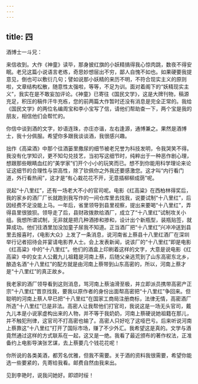 ```yaml
---
---
---
```

title: 四
---




酒博士一斗兄：

来信收到。大作《神童》读毕，那身披红旗的小妖精搞得我心惊肉跳，数夜不得安眠。老兄这篇小说语言老练，奇思妙想层出不穷，鄙人自愧不如也。如果硬要我提意见，倒也可以敷衍几句；譬如说那小妖精的来历不明，不符合现实主义的原则啦，文章结构松散，随意性太强啦，等等，不足为训。面对着阁下的“妖精现实主义”，我实在是不敢妄加评论。《神童》已寄往《国民文学》，这是大牌刊物，稿源充足，积压的稿件汗牛充栋，您的前两篇大作暂时还没有消息是完全正常的。我给《国民文学》的两位名编周宝和李小宝写了信，请他们帮助查一下，两个宝是我的朋友，相信他们会帮忙的。

你信中谈到酒的文字，妙语连珠，亦庄亦谐，左右逢源，通博兼之。果然是酒博士，我十分佩服。希望你多跟我谈谈酒，我很感兴趣。

拙作《高粱酒》中那个往酒篓里撒尿的细节被老兄誉为科技发明，令我哭笑不得。我没有化学知识，更不知勾兑技艺，当初写这细节时，纯粹出于一种恶作剧心理，想跟那些眼睛血红的“美学家”们开个小小的玩笑而已。想不到你能用科学理论来论证这细节的合理性与崇高性，除了钦佩你之外我还要感激您。这才叫“内行看门道，外行看热闹”，这才是“有心栽花花不开，无意插柳柳成荫”呢。

说起“十八里红”，还有一场老大不小的官司呢。电影《红高粱》在西柏林得奖后，我的家乡的酒厂厂长就跑到我写作的一间仓库里去找我，说要试制“十八里红”，后因经费不足没能上马。一年后，省里领导到县里视察，提出来要喝“十八里红”，弄得县里很狼狈。领导走了后，县财政拨款给酒厂，成立了“十八里红”试制攻关小组。我想所谓试制，无非就是把几种酒掺和掺和，设计出个新瓶型，装瓶贴签，就算成功。他们往酒里加没加童子尿我不知道。正当酒厂把“十八里红”兴冲冲送到县里去报喜时，《电影大众》上发了一条消息，说河南省上蔡县十八里红酒厂在深圳举行记者招待会并宴请电影界人士。会上发表新闻，说该厂的“十八里红”即是电影《红高粱》中的“十八里红”。他们的酒盒上印刷着这样的文字，大意是说电影《红高粱》中的女主人公戴九儿祖籍是河南上蔡，后随父亲逃荒到了山东高密东北乡，酿造名酒“十八里红”的配方就是由河南上蔡带到山东高密的，所以，河南上蔡才是“十八里红”的真正故乡。

我老家的酒厂领导看到这则消息，骂河南上蔡油滑至极，并立即派员携带高密产正宗“十八里红”晋京找我，要我以原作者的身份出面帮高密把“十八里红”争回来。但聪明的河南上蔡人早已把“十八里红”在国家工商局注册商标，法律无情，高密酒厂所造“十八里红”已是非法。高密人让我帮他们打官司，我说这是一场无头官司，戴九儿本是小说家虚构出来的人物，并不等于我奶奶，河南上蔡硬说她祖籍在那儿，并不触犯刑律，这官司不打高密也输了。高密人只好吃了这哑巴亏。后来听说河南上蔡靠这“十八里红”打开了国际市场，赚了不少外汇。我希望这是真的。文学与酒竟然通过这样的方式联系在一起，这又是一绝。我看了最近颁布的著作权法，正准备约上电影导演张艺谋，去上蔡要几个钱花花呢！

你所说的各类美酒，都芳名优雅，但我不需要。关于酒的资料我很需要，希望你能选一些要紧的，先寄给我看。邮费自然由我来出。

见到李艳时，说我问她好。即颂时绥！